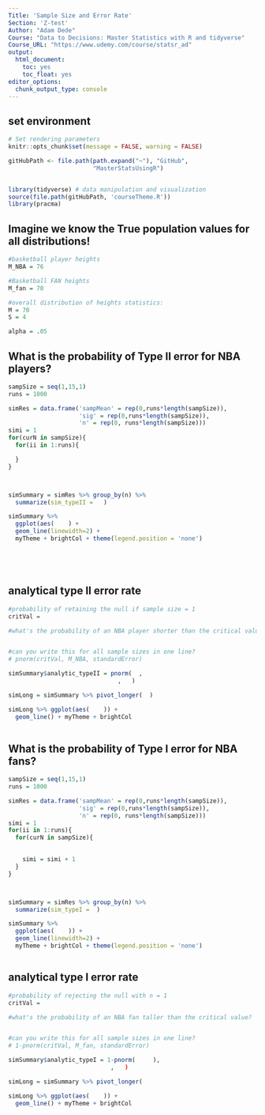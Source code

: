 ```yaml
---
Title: 'Sample Size and Error Rate'
Section: 'Z-test'
Author: "Adam Dede"
Course: "Data to Decisions: Master Statistics with R and tidyverse"
Course_URL: "https://www.udemy.com/course/statsr_ad" 
output:
  html_document:
    toc: yes
    toc_float: yes
editor_options:
  chunk_output_type: console
---
```



## set environment

```r

# Set rendering parameters
knitr::opts_chunk$set(message = FALSE, warning = FALSE)

gitHubPath <- file.path(path.expand("~"), "GitHub", 
                        "MasterStatsUsingR")


library(tidyverse) # data manipulation and visualization
source(file.path(gitHubPath, 'courseTheme.R'))
library(pracma)

```

## Imagine we know the True population values for all distributions! 

```r
#basketball player heights
M_NBA = 76

#Basketball FAN heights
M_fan = 70

#overall distribution of heights statistics: 
M = 70
S = 4

alpha = .05

```

## What is the probability of Type II error for NBA players? 

```r

sampSize = seq(1,15,1)
runs = 1000

simRes = data.frame('sampMean' = rep(0,runs*length(sampSize)),
                    'sig' = rep(0,runs*length(sampSize)),
                    'n' = rep(0, runs*length(sampSize)))
simi = 1
for(curN in sampSize){
  for(ii in 1:runs){

  }
}



simSummary = simRes %>% group_by(n) %>% 
  summarize(sim_typeII =   ) 

simSummary %>%
  ggplot(aes(    ) + 
  geom_line(linewidth=2) + 
  myTheme + brightCol + theme(legend.position = 'none')






```

## analytical type II error rate 

```r

#probability of retaining the null if sample size = 1
critVal = 

#what's the probability of an NBA player shorter than the critical value? 


#can you write this for all sample sizes in one line? 
# pnorm(critVal, M_NBA, standardError)

simSummary$analytic_typeII = pnorm(  , 
                               ,   )

simLong = simSummary %>% pivot_longer(  )

simLong %>% ggplot(aes(    )) +
  geom_line() + myTheme + brightCol
  

```

## What is the probability of Type I error for NBA fans?   

```r


sampSize = seq(1,15,1)
runs = 1000

simRes = data.frame('sampMean' = rep(0,runs*length(sampSize)),
                    'sig' = rep(0,runs*length(sampSize)),
                    'n' = rep(0, runs*length(sampSize)))
simi = 1
for(ii in 1:runs){
  for(curN in sampSize){

    
    simi = simi + 1
  }
}



simSummary = simRes %>% group_by(n) %>% 
  summarize(sim_typeI =  ) 

simSummary %>%
  ggplot(aes(    )) + 
  geom_line(linewidth=2) + 
  myTheme + brightCol + theme(legend.position = 'none')



```

## analytical type I error rate  

```r
#probability of rejecting the null with n = 1 
critVal = 

#what's the probability of an NBA fan taller than the critical value? 


#can you write this for all sample sizes in one line? 
# 1-pnorm(critVal, M_fan, standardError)

simSummary$analytic_typeI = 1-pnorm(     ), 
                             ,   )

simLong = simSummary %>% pivot_longer(

simLong %>% ggplot(aes(    )) +
  geom_line() + myTheme + brightCol


```

